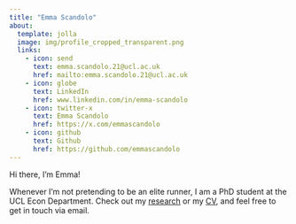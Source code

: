 ```yaml
---
title: "Emma Scandolo"
about:
  template: jolla
  image: img/profile_cropped_transparent.png
  links:
    - icon: send
      text: emma.scandolo.21@ucl.ac.uk
      href: mailto:emma.scandolo.21@ucl.ac.uk
    - icon: globe
      text: LinkedIn
      href: www.linkedin.com/in/emma-scandolo
    - icon: twitter-x
      text: Emma Scandolo
      href: https://x.com/emmascandolo
    - icon: github
      text: Github
      href: https://github.com/emmascandolo
---
```


Hi there, I'm Emma!

Whenever I'm not pretending to be an elite runner, I am a PhD student at the UCL Econ Department. Check out my [research](/research/ "Ben Dahmen - Research") or my [CV](/cv.html "Ben Dahmen - CV"), and feel free to get in touch via email.
